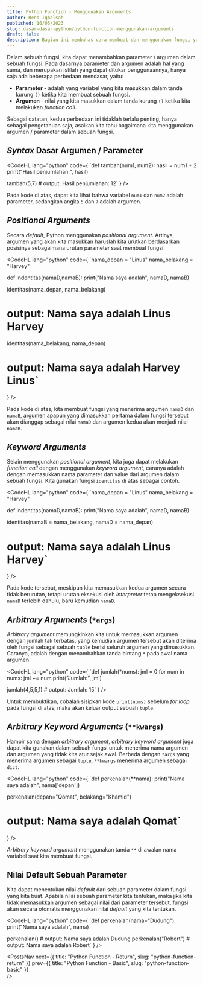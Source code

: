 ```yaml
---
title: Python Function - Menggunakan Arguments
author: Reno Iqbalsah
published: 16/05/2023
slug: dasar-dasar-python/python-function-menggunakan-arguments
draft: false
description: Bagian ini membahas cara membuat dan menggunakan fungsi yang menggunakan argumen dalam bahasa pemrograman Python.
---
```


Dalam sebuah fungsi, kita dapat menambahkan parameter / argumen dalam sebuah fungsi. Pada dasarnya parameter dan argumen adalah hal yang sama, dan merupakan istilah
yang dapat ditukar penggunaannya, hanya saja ada beberapa perbedaan mendasar, yaitu:
- **Parameter** - adalah yang variabel yang kita masukkan dalam tanda kurung `()` ketika kita membuat sebuah fungsi.
- **Argumen** - nilai yang kita masukkan dalam tanda kurung `()` ketika kita melakukan _function call_.

Sebagai catatan, kedua perbedaan ini tidaklah terlalu penting, hanya sebagai pengetahuan saja, asalkan kita tahu bagaimana kita menggunakan argumen / parameter dalam sebuah fungsi.

## _Syntax_ Dasar Argumen / Parameter

<CodeHL
lang="python"
code={
`def tambah(num1, num2):
    hasil = num1 + 2
    print("Hasil penjumlahan:", hasil)

tambah(5,7) # output: Hasil penjumlahan: 12`
}
/>

Pada kode di atas, dapat kita lihat bahwa variabel `num1` dan `num2` adalah parameter, sedangkan angka `5` dan `7` adalah argumen.

## _Positional Arguments_

Secara _default_, Python menggunakan _positional argument_. Artinya, argumen yang akan kita masukkan haruslah kita urutkan berdasarkan posisinya
sebagaimana urutan parameter saat membuat fungsi.

<CodeHL
lang="python"
code={
`nama_depan = "Linus"
nama_belakang = "Harvey"

def indentitas(namaD,namaB):
    print("Nama saya adalah", namaD, namaB)

identitas(nama_depan, nama_belakang) 
# output: Nama saya adalah Linus Harvey

identitas(nama_belakang, nama_depan) 
# output: Nama saya adalah Harvey Linus`
}
/>

Pada kode di atas, kita membuat fungsi yang menerima argumen `namaD` dan `namaB`, argumen apapun yang dimasukkan pertama dalam fungsi tersebut akan 
dianggap sebagai nilai `namaD` dan argumen kedua akan menjadi nilai `namaB`.

## _Keyword Arguments_

Selain menggunakan _positional argument_, kita juga dapat melakukan _function call_ dengan menggunakan _keyword argument_, caranya adalah dengan memasukkan nama parameter dan 
value dari argumen dalam sebuah fungsi. Kita gunakan fungsi `identitas` di atas sebagai contoh.

<CodeHL
lang="python"
code={
`nama_depan = "Linus"
nama_belakang = "Harvey"

def indentitas(namaD,namaB):
    print("Nama saya adalah", namaD, namaB)

identitas(namaB = nama_belakang, namaD = nama_depan) 
# output: Nama saya adalah Linus Harvey`
}
/>

Pada kode tersebut, meskipun kita memasukkan kedua argumen secara tidak berurutan, tetapi urutan eksekusi oleh _interpreter_ tetap mengeksekusi `namaD` terlebih dahulu, 
baru kemudian `namaB`.

## _Arbitrary Arguments_ (`*args`)

_Arbitrary argument_ memungkinkan kita untuk memasukkan argumen dengan jumlah tak terbatas, yang kemudian argumen tersebut akan diterima oleh fungsi sebagai sebuah `tuple`
berisi seluruh argumen yang dimasukkan. Caranya, adalah dengan menambahkan tanda bintang `*` pada awal nama argumen.

<CodeHL
lang="python"
code={
`def jumlah(*nums):
    jml = 0
    for num in nums:
        jml += num
    print("Jumlah:", jml)
 
 jumlah(4,5,5,1) # output: Jumlah: 15`
}
/>

Untuk membuktikan, cobalah sisipkan kode `print(nums)` sebelum _for loop_ pada fungsi di atas, maka akan keluar output sebuah `tuple`.

## _Arbitrary Keyword Arguments_ (`**kwargs`)

Hampir sama dengan _arbitrary argument_, _arbitrary keyword argument_ juga dapat kita gunakan dalam sebuah fungsi untuk menerima nama argumen dan argumen yang tidak kita
atur sejak awal. Berbeda dengan `*args` yang menerima argumen sebagai `tuple`, `**kwargs` menerima argumen sebagai `dict`.

<CodeHL
lang="python"
code={
`def perkenalan(**nama):
    print("Nama saya adalah", nama['depan'])
    
perkenalan(depan="Qomat", belakang="Khamid")
# output: Nama saya adalah Qomat`
}
/>

_Arbitrary keyword argument_ menggunakan tanda `**` di awalan nama variabel saat kita membuat fungsi.

## Nilai Default Sebuah Parameter

Kita dapat menentukan nilai _default_ dari sebuah parameter dalam fungsi yang kita buat. Apabila nilai sebuah parameter kita tentukan, maka jika kita tidak memasukkan
argumen sebagai nilai dari parameter tersebut, fungsi akan secara otomatis menggunakan nilai _default_ yang kita tentukan.

<CodeHL
lang="python"
code={
`def perkenalan(nama="Dudung"):
    print("Nama saya adalah", nama)
    
perkenalan() # output: Nama saya adalah Dudung
perkenalan("Robert") # output: Nama saya adalah Robert`
}
/>

<PostsNav
  next={{
    title: "Python Function - Return",
    slug: "python-function-return"
  }}
  prev={{
    title: "Python Function - Basic",
    slug: "python-function-basic"
  }}  
/>